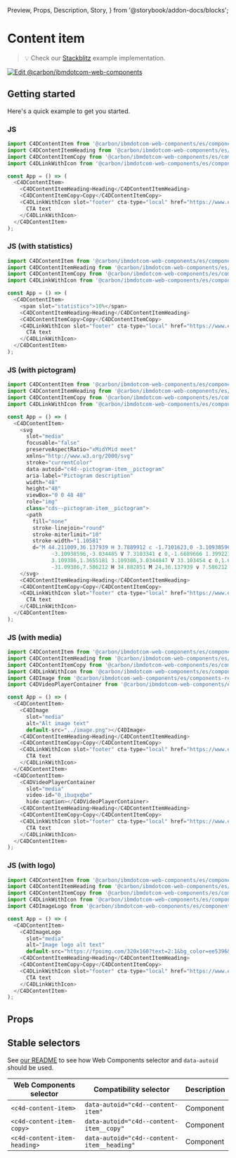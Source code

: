   Preview,
  Props,
  Description,
  Story,
} from '@storybook/addon-docs/blocks';

# Content item

> 💡 Check our
> [Stackblitz](https://stackblitz.com/github/carbon-design-system/carbon-for-ibm-dotcom/tree/main/packages/web-components/examples/stackblitz/components-react/content-item)
> example implementation.

[![Edit @carbon/ibmdotcom-web-components](https://developer.stackblitz.com/img/open_in_stackblitz.svg)](https://stackblitz.com/github/carbon-design-system/carbon-for-ibm-dotcom/tree/main/packages/web-components/examples/stackblitz/components-react/content-item)

## Getting started

Here's a quick example to get you started.

### JS

```javascript
import C4DContentItem from '@carbon/ibmdotcom-web-components/es/components-react/content-item/content-item';
import C4DContentItemHeading from '@carbon/ibmdotcom-web-components/es/components-react/content-item/content-item-heading';
import C4DContentItemCopy from '@carbon/ibmdotcom-web-components/es/components-react/content-item/content-item-copy';
import C4DLinkWithIcon from '@carbon/ibmdotcom-web-components/es/components-react/link-with-icon/link-with-icon';

const App = () => (
  <C4DContentItem>
    <C4DContentItemHeading>Heading</C4DContentItemHeading>
    <C4DContentItemCopy>Copy</C4DContentItemCopy>
    <C4DLinkWithIcon slot="footer" cta-type="local" href="https://www.example.com">
      CTA text
    </C4DLinkWithIcon>
  </C4DContentItem>
);
```

### JS (with statistics)

```javascript
import C4DContentItem from '@carbon/ibmdotcom-web-components/es/components-react/content-item/content-item';
import C4DContentItemHeading from '@carbon/ibmdotcom-web-components/es/components-react/content-item/content-item-heading';
import C4DContentItemCopy from '@carbon/ibmdotcom-web-components/es/components-react/content-item/content-item-copy';
import C4DLinkWithIcon from '@carbon/ibmdotcom-web-components/es/components-react/link-with-icon/link-with-icon';

const App = () => (
  <C4DContentItem>
    <span slot="statistics">10%</span>
    <C4DContentItemHeading>Heading</C4DContentItemHeading>
    <C4DContentItemCopy>Copy</C4DContentItemCopy>
    <C4DLinkWithIcon slot="footer" cta-type="local" href="https://www.example.com">
      CTA text
    </C4DLinkWithIcon>
  </C4DContentItem>
);
```

### JS (with pictogram)

```javascript
import C4DContentItem from '@carbon/ibmdotcom-web-components/es/components-react/content-item/content-item';
import C4DContentItemHeading from '@carbon/ibmdotcom-web-components/es/components-react/content-item/content-item-heading';
import C4DContentItemCopy from '@carbon/ibmdotcom-web-components/es/components-react/content-item/content-item-copy';
import C4DLinkWithIcon from '@carbon/ibmdotcom-web-components/es/components-react/link-with-icon/link-with-icon';

const App = () => (
  <C4DContentItem>
    <svg
      slot="media"
      focusable="false"
      preserveAspectRatio="xMidYMid meet"
      xmlns="http://www.w3.org/2000/svg"
      stroke="currentColor"
      data-autoid="c4d--pictogram-item__pictogram"
      aria-label="Pictogram description"
      width="48"
      height="48"
      viewBox="0 0 48 48"
      role="img"
      class="cds--pictogram-item__pictogram">
      <path
        fill="none"
        stroke-linejoin="round"
        stroke-miterlimit="10"
        stroke-width="1.10581"
        d="M 44.211009,36.137939 H 3.7889912 c -1.7101623,0 -3.10938596,-1.365518
              -3.10938596,-3.034485 V 7.3103341 c 0,-1.6689666 1.39922366,-3.0344847 3.10938596,-3.0344847 H 44.211009 c 1.710162,0
              3.109386,1.3655181 3.109386,3.0344847 V 33.103454 c 0,1.668967 -1.399224,3.034485 -3.109386,3.034485 z m
              -31.09386,7.586212 H 34.882851 M 24,36.137939 v 7.586212 M 0.67960524,28.551727 H 47.320395" />
    </svg>
    <C4DContentItemHeading>Heading</C4DContentItemHeading>
    <C4DContentItemCopy>Copy</C4DContentItemCopy>
    <C4DLinkWithIcon slot="footer" cta-type="local" href="https://www.example.com">
      CTA text
    </C4DLinkWithIcon>
  </C4DContentItem>
);
```

### JS (with media)

```javascript
import C4DContentItem from '@carbon/ibmdotcom-web-components/es/components-react/content-item/content-item';
import C4DContentItemHeading from '@carbon/ibmdotcom-web-components/es/components-react/content-item/content-item-heading';
import C4DContentItemCopy from '@carbon/ibmdotcom-web-components/es/components-react/content-item/content-item-copy';
import C4DLinkWithIcon from '@carbon/ibmdotcom-web-components/es/components-react/link-with-icon/link-with-icon';
import C4DImage from '@carbon/ibmdotcom-web-components/es/components-react/image/image';
import C4DVideoPlayerContainer from '@carbon/ibmdotcom-web-components/es/components-react/video-player/index';

const App = () => (
  <C4DContentItem>
    <C4DImage
      slot="media"
      alt="Alt image text"
      default-src="../image.png"></C4DImage>
    <C4DContentItemHeading>Heading</C4DContentItemHeading>
    <C4DContentItemCopy>Copy</C4DContentItemCopy>
    <C4DLinkWithIcon slot="footer" cta-type="local" href="https://www.example.com">
      CTA text
    </C4DLinkWithIcon>
  </C4DContentItem>
  <C4DContentItem>
    <C4DVideoPlayerContainer
      slot="media"
      video-id="0_ibuqxqbe"
      hide-caption></C4DVideoPlayerContainer>
    <C4DContentItemHeading>Heading</C4DContentItemHeading>
    <C4DContentItemCopy>Copy</C4DContentItemCopy>
    <C4DLinkWithIcon slot="footer" cta-type="local" href="https://www.example.com">
      CTA text
    </C4DLinkWithIcon>
  </C4DContentItem>
);
```

### JS (with logo)

```javascript
import C4DContentItem from '@carbon/ibmdotcom-web-components/es/components-react/content-item/content-item';
import C4DContentItemHeading from '@carbon/ibmdotcom-web-components/es/components-react/content-item/content-item-heading';
import C4DContentItemCopy from '@carbon/ibmdotcom-web-components/es/components-react/content-item/content-item-copy';
import C4DLinkWithIcon from '@carbon/ibmdotcom-web-components/es/components-react/link-with-icon/link-with-icon';
import C4DImageLogo from '@carbon/ibmdotcom-web-components/es/components-react/image/image-logo';

const App = () => (
  <C4DContentItem>
    <C4DImageLogo
      slot="media"
      alt="Image logo alt text"
      default-src="https://fpoimg.com/320x160?text=2:1&bg_color=ee5396&text_color=161616"></C4DImageLogo>
    <C4DContentItemHeading>Heading</C4DContentItemHeading>
    <C4DContentItemCopy>Copy</C4DContentItemCopy>
    <C4DLinkWithIcon slot="footer" cta-type="local" href="https://www.example.com">
      CTA text
    </C4DLinkWithIcon>
  </C4DContentItem>
);
```

## Props

<Props of="c4d-content-item" />
<Description markdown={markdownContents} />

## Stable selectors

See
[our README](https://github.com/carbon-design-system/carbon-for-ibm-dotcom/tree/main/packages/web-components#stable-selectors-for-analytics-and-integratione2e-testing-in-web-components)
to see how Web Components selector and `data-autoid` should be used.

| Web Components selector      | Compatibility selector                     | Description |
| ---------------------------- | ------------------------------------------ | ----------- |
| `<c4d-content-item>`         | `data-autoid="c4d--content-item"`          | Component   |
| `<c4d-content-item-copy>`    | `data-autoid="c4d--content-item__copy"`    | Component   |
| `<c4d-content-item-heading>` | `data-autoid="c4d--content-item__heading"` | Component   |

<Description markdown={contributing} />
